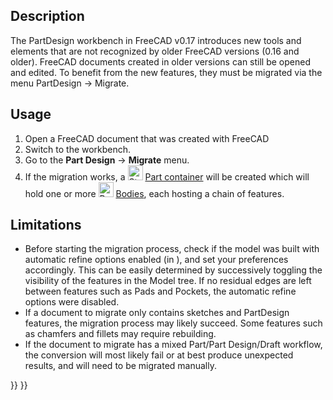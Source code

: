 <languages/>

{{Docnav
|
|
|[[PartDesign_Workbench|PartDesign]]
|IconL=
|IconR=
|IconC=Workbench_PartDesign.svg
}}

{{VeryImportantMessage|This tool is obsolete, it is not available in {{VersionPlus|1.0}}.}}

{{GuiCommand
|Name=PartDesign Migrate
|MenuLocation=Part Design → Migrate
|Workbenches=[[PartDesign_Workbench|PartDesign]]
|Version=0.17
}}

==Description==

The PartDesign workbench in FreeCAD v0.17 introduces new tools and elements that are not recognized by older FreeCAD versions (0.16 and older). FreeCAD documents created in older versions can still be opened and edited. To benefit from the new features, they must be migrated via the menu PartDesign → Migrate.

{{Version|0.17}}

==Usage==

# Open a FreeCAD document that was created with FreeCAD {{VersionMinus|0.16}}
# Switch to the {{Button|[[Image:Workbench_PartDesign.svg|16px]] [[PartDesign_Workbench|PartDesign]]}} workbench.
# Go to the '''Part Design''' → '''Migrate''' menu.
# If the migration works, a [[File:Std_Part.svg|24px]] [[Std_Part|Part container]] will be created which will hold one or more [[File:PartDesign_Body.svg|24px]] [[PartDesign_Body|Bodies]], each hosting a chain of features.

==Limitations==

* Before starting the migration process, check if the model was built with automatic refine options enabled (in {{MenuCommand|Edit → Preferences → Part design → General}}), and set your preferences accordingly. This can be easily determined by successively toggling the visibility of the features in the Model tree. If no residual edges are left between features such as Pads and Pockets, the automatic refine options were disabled.
* If a document to migrate only contains sketches and PartDesign features, the migration process may likely succeed. Some features such as chamfers and fillets may require rebuilding.
* If the document to migrate has a mixed Part/Part Design/Draft workflow, the conversion will most likely fail or at best produce unexpected results, and will need to be migrated manually.


{{Docnav
|
|
|[[PartDesign_Workbench|PartDesign]]
|IconL=
|IconR=
|IconC=Workbench_PartDesign.svg
}}

{{PartDesign Tools navi{{#translation:}}}}
{{Userdocnavi{{#translation:}}}}